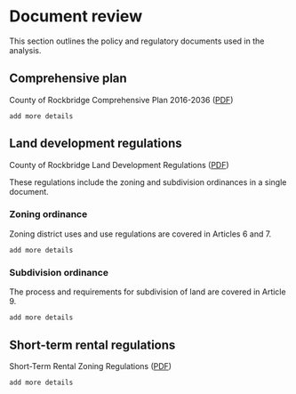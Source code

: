 # Document review

This section outlines the policy and regulatory documents used in the analysis.

## Comprehensive plan

County of Rockbridge Comprehensive Plan 2016-2036 ([PDF](https://www.co.rockbridge.va.us/DocumentCenter/View/1301/Rockbridge-Comp-Plan-2016?bidId=))

`add more details`

## Land development regulations

County of Rockbridge Land Development Regulations ([PDF](https://www.co.rockbridge.va.us/DocumentCenter/View/240/LDR?bidId=]))

These regulations include the zoning and subdivision ordinances in a single document.

### Zoning ordinance

Zoning district uses and use regulations are covered in Articles 6 and 7.

`add more details`

### Subdivision ordinance

The process and requirements for subdivision of land are covered in Article 9.

`add more details`

## Short-term rental regulations

Short-Term Rental Zoning Regulations ([PDF](https://www.co.rockbridge.va.us/DocumentCenter/View/2797/Short-Term-Zoning-Regulations]))

`add more details`